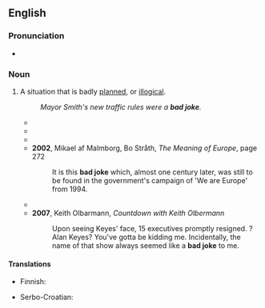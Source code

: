 ==English==

===Pronunciation===
* {{audio|en-au-bad joke.ogg|Audio (AU)|lang=en}}

===Noun===
{{en-noun}}

# {{lb|en|idiomatic}} A situation that is badly [[planned]], or [[illogical]].
#: ''Mayor Smith's new traffic rules were a '''bad joke'''.''
#* {{quote-text|year=1938|author=Robert William Seton-Watson|title=Britain and the Dictators: A Survey of Post-war British Policy|page=172|passage=Disarmament must be total, or it was merely "a '''bad joke'''".}}
#* {{quote-text|year=1940|author=Kenelm Foss|title=Here Lies Richard Brinsley Sheridan|page=267|passage=But it is amusing to note that whenever the tables were turned on him he would mutter "'''Bad joke'''. Very '''bad joke'''".}}
#* {{quote-text|year=1986|author=Claire Martin|title=The Legacy|page=25|passage="Maybe it was just a '''bad joke'''. " "A '''bad joke'''!" shrieked David, and in that cry I could detect all the ancient terrors of Israel.}}
#* '''2002''', Mikael af Malmborg, Bo Stråth, ''The Meaning of Europe'', page 272
#*: It is this '''bad joke''' which, almost one century later, was still to be found in the government's campaign of 'We are Europe' from 1994.
#* {{quote-text|year=2002|author=Cesar Guerra|title=Hijacked to Havana!|page=28|passage=This might be a '''bad joke''' for you and to the people able to fly back to Miami but this is not a joke at all to me.}}
#* '''2007''', Keith Olbarmann, ''Countdown with Keith Olbermann''
#*: Upon seeing Keyes' face, 15 {{w|MSNBC}} executives promptly resigned. {{w|Alan Keyes}}? ''{{w|Alan Keyes is Making Sense}}'' Alan Keyes? You've gotta be kidding me. Incidentally, the name of that show always seemed like a '''bad joke''' to me.

====Translations====
{{trans-top|situation}}
* Finnish: {{t|fi|[[huono]] [[pila]]}}
{{trans-mid}}
* Serbo-Croatian: {{t|sh|неслана шала|f}}
{{trans-bottom}}